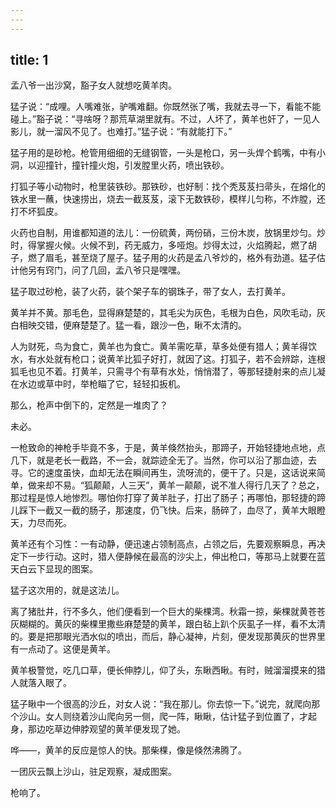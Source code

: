 ```yaml
---
---
---
```

title: 1
---



孟八爷一出沙窝，豁子女人就想吃黄羊肉。

猛子说：“成哩。人嘴难张，驴嘴难翻。你既然张了嘴，我就去寻一下，看能不能碰上。”豁子说：“寻啥呀？那荒草湖里就有。不过，人坏了，黄羊也奸了，一见人影儿，就一溜风不见了。也难打。”猛子说：“有就能打下。”

猛子用的是砂枪。枪管用细细的无缝钢管，一头是枪口，另一头焊个鹤嘴，中有小洞，以迎撞针，撞针撞火炮，引发膛里火药，喷出铁砂。

打狐子等小动物时，枪里装铁砂。那铁砂，也好制：找个秃芨芨扫帚头，在熔化的铁水里一蘸，快速捞出，烧去一截芨芨，滚下无数铁砂，模样儿匀称，不炸膛，还打不坏狐皮。

火药也自制，用谁都知道的法儿：一份硫黄，两份硝，三份木炭，放锅里炒匀。炒时，得掌握火候。火候不到，药无威力，多哑炮。炒得太过，火焰腾起，燃了胡子，燃了眉毛，甚至烧了屋子。猛子用的火药是孟八爷炒的，格外有劲道。猛子估计他另有窍门，问了几回，孟八爷只是嘿嘿。

猛子取过砂枪，装了火药，装个架子车的钢珠子，带了女人，去打黄羊。

黄羊并不黄。那毛色，显得麻楚楚的，其毛尖为灰色，毛根为白色，风吹毛动，灰白相映交错，便麻楚楚了。猛一看，跟沙一色，瞅不太清的。

人为财死，鸟为食亡，黄羊也为食亡。黄羊需吃草，草多处便有猎人；黄羊得饮水，有水处就有枪口；说黄羊比狐子好打，就因了这。打狐子，若不会辨踪，连根狐毛也见不着。打黄羊，只需寻个有草有水处，悄悄潜了，等那轻捷射来的点儿凝在水边或草中时，举枪瞄了它，轻轻扣扳机。

那么，枪声中倒下的，定然是一堆肉了？

未必。

一枪致命的神枪手毕竟不多，于是，黄羊倏然抬头，那蹄子，开始轻捷地点地，点几下，就是老长一截路，不一会，就踪迹全无了。当然，你可以沿了那血迹，去寻。它的速度虽快，血却无法在瞬间再生，流呀流的，便干了。只是，这话说来简单，做来却不易。“狐颠颠，人三天”，黄羊一颠颠，说不准人得行几天了？总之，那过程是惊人地惨烈。哪怕你打穿了黄羊肚子，打出了肠子；再哪怕，那轻捷的蹄儿踩下一截又一截的肠子，那速度，仍飞快。后来，肠碎了，血尽了，黄羊大眼瞪天，力尽而死。

黄羊还有个习性：一有动静，便迅速占领制高点，占领之后，先要观察瞬息，再决定下一步行动。这时，猎人便静候在最高的沙尖上，伸出枪口，等那马上就要在蓝天白云下显现的图案。

猛子这次用的，就是这法儿。

离了猪肚井，行不多久，他们便看到一个巨大的柴棵湾。秋霜一掠，柴棵就黄苍苍灰糊糊的。黄灰的柴棵里撒些麻楚楚的黄羊，跟白毡上趴个灰虱子一样，看不太清的。要是把那眼光洒水似的喷出，而后，静心凝神，片刻，便发现那黄灰的世界里有一点动了。这便是黄羊。

黄羊极警觉，吃几口草，便长伸脖儿，仰了头，东瞅西瞅。有时，贼溜溜摸来的猎人就落入眼了。

猛子瞅中一个很高的沙丘，对女人说：“我在那儿。你去惊一下。”说完，就爬向那个沙山。女人则绕着沙山爬向另一侧，爬一阵，瞅瞅，估计猛子到位置了，才起身，那边吃草边伸脖观望的黄羊便发现了她。

哗——，黄羊的反应是惊人的快。那柴棵，像是倏然沸腾了。

一团灰云飘上沙山，驻足观察，凝成图案。

枪响了。